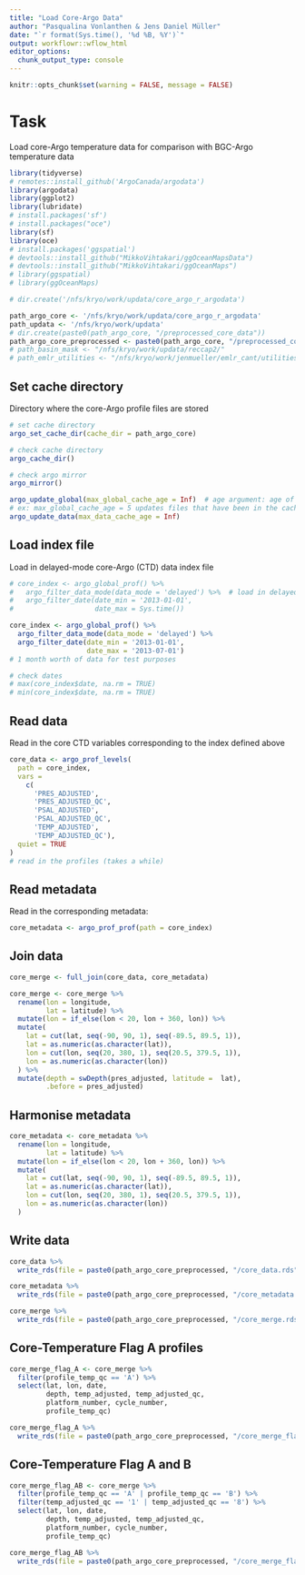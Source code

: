 ```yaml
---
title: "Load Core-Argo Data"
author: "Pasqualina Vonlanthen & Jens Daniel Müller"
date: "`r format(Sys.time(), '%d %B, %Y')`"
output: workflowr::wflow_html
editor_options:
  chunk_output_type: console
---
```



```r

knitr::opts_chunk$set(warning = FALSE, message = FALSE)

```

# Task
Load core-Argo temperature data for comparison with BGC-Argo temperature data  


```r

library(tidyverse)
# remotes::install_github('ArgoCanada/argodata')
library(argodata)
library(ggplot2)
library(lubridate)
# install.packages('sf')
# install.packages("oce")
library(sf)
library(oce)
# install.packages('ggspatial')
# devtools::install_github("MikkoVihtakari/ggOceanMapsData")
# devtools::install_github("MikkoVihtakari/ggOceanMaps")
# library(ggspatial)
# library(ggOceanMaps)
```


```r

# dir.create('/nfs/kryo/work/updata/core_argo_r_argodata')

path_argo_core <- '/nfs/kryo/work/updata/core_argo_r_argodata'
path_updata <- '/nfs/kryo/work/updata'
# dir.create(paste0(path_argo_core, "/preprocessed_core_data"))
path_argo_core_preprocessed <- paste0(path_argo_core, "/preprocessed_core_data")
# path_basin_mask <- "/nfs/kryo/work/updata/reccap2/"
# path_emlr_utilities <- "/nfs/kryo/work/jenmueller/emlr_cant/utilities/files/"
```

## Set cache directory 

Directory where the core-Argo profile files are stored 

```r

# set cache directory
argo_set_cache_dir(cache_dir = path_argo_core)

# check cache directory
argo_cache_dir()

# check argo mirror
argo_mirror()

argo_update_global(max_global_cache_age = Inf)  # age argument: age of the cached files to update in hours (Inf means always use the cached file, and -Inf means always download from the server) 
# ex: max_global_cache_age = 5 updates files that have been in the cache for more than 5 hours, max_global_cache_age = 0.5 updates files that have been in the cache for more than 30 minutes, etc.
argo_update_data(max_data_cache_age = Inf)
```

## Load index file 

Load in delayed-mode core-Argo (CTD) data index file  

```r

# core_index <- argo_global_prof() %>%
#   argo_filter_data_mode(data_mode = 'delayed') %>%  # load in delayed-mode data
#   argo_filter_date(date_min = '2013-01-01',
#                    date_max = Sys.time())  

core_index <- argo_global_prof() %>% 
  argo_filter_data_mode(data_mode = 'delayed') %>% 
  argo_filter_date(date_min = '2013-01-01',
                   date_max = '2013-07-01')
# 1 month worth of data for test purposes 

# check dates 
# max(core_index$date, na.rm = TRUE)
# min(core_index$date, na.rm = TRUE)


```

## Read data 

Read in the core CTD variables corresponding to the index defined above 

```r

core_data <- argo_prof_levels(
  path = core_index,
  vars =
    c(
      'PRES_ADJUSTED',
      'PRES_ADJUSTED_QC',
      'PSAL_ADJUSTED',
      'PSAL_ADJUSTED_QC',
      'TEMP_ADJUSTED',
      'TEMP_ADJUSTED_QC'),
  quiet = TRUE
) 
# read in the profiles (takes a while)


```

## Read metadata 

Read in the corresponding metadata:

```r

core_metadata <- argo_prof_prof(path = core_index)

```

## Join data 

```r

core_merge <- full_join(core_data, core_metadata)

core_merge <- core_merge %>%
  rename(lon = longitude,
         lat = latitude) %>%
  mutate(lon = if_else(lon < 20, lon + 360, lon)) %>%
  mutate(
    lat = cut(lat, seq(-90, 90, 1), seq(-89.5, 89.5, 1)),
    lat = as.numeric(as.character(lat)),
    lon = cut(lon, seq(20, 380, 1), seq(20.5, 379.5, 1)),
    lon = as.numeric(as.character(lon))
  ) %>%
  mutate(depth = swDepth(pres_adjusted, latitude =  lat),
         .before = pres_adjusted)

```

## Harmonise metadata

```r

core_metadata <- core_metadata %>%
  rename(lon = longitude,
         lat = latitude) %>%
  mutate(lon = if_else(lon < 20, lon + 360, lon)) %>%
  mutate(
    lat = cut(lat, seq(-90, 90, 1), seq(-89.5, 89.5, 1)),
    lat = as.numeric(as.character(lat)),
    lon = cut(lon, seq(20, 380, 1), seq(20.5, 379.5, 1)),
    lon = as.numeric(as.character(lon))
  )
```


## Write data 

```r

core_data %>% 
  write_rds(file = paste0(path_argo_core_preprocessed, "/core_data.rds"))

core_metadata %>% 
  write_rds(file = paste0(path_argo_core_preprocessed, "/core_metadata.rds"))

core_merge %>% 
  write_rds(file = paste0(path_argo_core_preprocessed, "/core_merge.rds"))

```

## Core-Temperature Flag A profiles 

```r

core_merge_flag_A <- core_merge %>% 
  filter(profile_temp_qc == 'A') %>% 
  select(lat, lon, date, 
         depth, temp_adjusted, temp_adjusted_qc,
         platform_number, cycle_number,
         profile_temp_qc)

core_merge_flag_A %>% 
  write_rds(file = paste0(path_argo_core_preprocessed, "/core_merge_flag_A.rds"))
```

## Core-Temperature Flag A and B 

```r

core_merge_flag_AB <- core_merge %>% 
  filter(profile_temp_qc == 'A' | profile_temp_qc == 'B') %>% 
  filter(temp_adjusted_qc == '1' | temp_adjusted_qc == '8') %>% 
  select(lat, lon, date,
         depth, temp_adjusted, temp_adjusted_qc,
         platform_number, cycle_number,
         profile_temp_qc)

core_merge_flag_AB %>% 
  write_rds(file = paste0(path_argo_core_preprocessed, "/core_merge_flag_AB.rds"))

```


